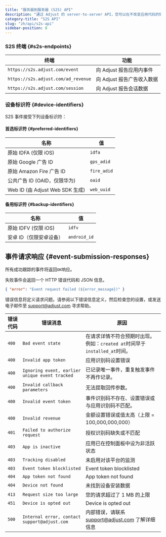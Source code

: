 ```yaml
---
title: "服务器到服务器 (S2S) API"
description: "通过 Adjust 的 server-to-server API，您可以在不改变应用代码的情况下将应用连接到 Adjust。"
category-title: "S2S API"
slug: "zh/api/s2s-api"
sidebar-position: 8
---
```


### S2S 终端 {#s2s-endpoints}

| 终端                                | 功能                       |
| ----------------------------------- | -------------------------- |
| `https://s2s.adjust.com/event`      | 向 Adjust 报告应用内事件   |
| `https://s2s.adjust.com/ad_revenue` | 向 Adjust 报告广告收入数据 |
| `https://s2s.adjust.com/session`    | 向 Adjust 报告会话数据     |

### 设备标识符 {#device-identifiers}

S2S 事件接受下列设备标识符：

#### 首选标识符 {#preferred-identifiers}

| 名称                              | 值          |
| --------------------------------- | ----------- |
| 原始 IDFA \(仅限 iOS\)            | `idfa`      |
| 原始 Google 广告 ID               | `gps_adid`  |
| 原始 Amazon Fire 广告 ID          | `fire_adid` |
| 公共广告 ID \(OAID，仅限华为\)    | `oaid`      |
| Web ID \(由 Adjust Web SDK 生成\) | `web_uuid`  |

#### 备用标识符 {#backup-identifiers}

| 名称                    | 值           |
| ----------------------- | ------------ |
| 原始 IDFV \(仅限 iOS\)  | `idfv`       |
| 安卓 ID（仅限安卓设备） | `android_id` |

## 事件请求响应 {#event-submission-responses}

所有成功跟踪的事件将返回`OK`响应。

失败事件会返回一个 HTTP 错误代码和 JSON 信息。

<CodeBlock title="错误响应">

```json
{ "error": "Event request failed (${error_message})" }
```

</CodeBlock>

错误信息将定义请求问题。请参阅以下错误信息定义，然后检查您的设置，或发送电子邮件至 [support@adjust.com](mailto:support@adjust.com) 寻求帮助。

| 错误代码 | 错误消息                                       | 原因                                                                       |
| -------- | ---------------------------------------------- | -------------------------------------------------------------------------- |
| `400`    | `Bad event state`                              | 在请求详情不符合预期时出现。例如：`created at`时间早于`installed_at`时间。 |
| `400`    | `Invalid app token`                            | 应用识别码设置错误                                                         |
| `400`    | `Ignoring event, earlier unique event tracked` | 已记录唯一事件，重复触发事件不再作记录。                                   |
| `400`    | `Invalid callback parameters`                  | 无法提取回传参数。                                                         |
| `400`    | `Invalid event token`                          | 事件识别码不存在、设置错误或与应用识别码不匹配。                           |
| `400`    | `Invalid revenue`                              | 金额设置错误或值太高（上限 = 100,000,000,000）                             |
| `401`    | `Failed to authorize request`                  | 授权识别码缺失或不匹配                                                     |
| `403`    | `App is inactive`                              | 应用已在控制面板中设为非活跃状态                                           |
| `403`    | `Tracking disabled`                            | 未启用对该平台的监测                                                       |
| `403`    | `Event token blocklisted`                      | Event token blocklisted                                                    |
| `404`    | `App token not found`                          | App token not found                                                        |
| `404`    | `Device not found`                             | 未找到设备安装数据                                                         |
| `413`    | `Request size too large`                       | 您的请求超过了 1 MB 的上限                                                 |
| `451`    | `Device is opted out`                          | Device is opted out                                                        |
| `500`    | `Internal error, contact support@adjust.com`   | 内部错误，请联系 support@adjust.com 了解详细信息                           |
